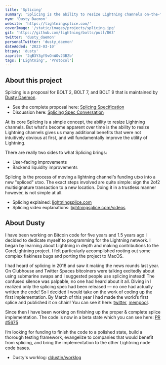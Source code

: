 ```yaml
---
title: 'Splicing'
summary: 'Splicing is the ability to resize Lightning channels on-the-fly, giving users of the Lightning Network many additional benefits that were not intuitively obvious at first.'
nym: 'Dusty Daemon'
website: 'https://lightningsplice.com/'
coverImage: '/static/images/projects/splicing.jpg'
git: 'https://github.com/lightning/bolts/pull/863'
twitter: 'dusty_daemon'
personalTwitter: 'dusty_daemon'
dateAdded: '2023-03-10'
btcpay: 'dusty'
zaprite: '2qB3Y3gfSvOnWOv23BZb'
tags: ['Lightning', 'Protocol']
---
```


## About this project

Splicing is a proposal for BOLT 2, BOLT 7, and BOLT 9 that is maintained by
[Dusty Daemon](https://lightningsplice.com/dusty_daemon.html).

- See the complete proposal here: [Splicing Specification](https://github.com/lightning/bolts/pull/863/files)
- Discussion here: [Splicing Spec Conversation](https://github.com/lightning/bolts/pull/863)

At its core Splicing is a simple concept, the ability to resize Lightning
channels. But what's become apparent over time is the ability to resize
Lightning channels gives us many additional benefits that were not intuitively
obvious at first, and will fundamentally improve the utility of Lightning.

There are really two sides to what Splicing brings:

- User-facing improvements
- Backend liquidity improvements

Splicing is the process of moving a lightning channel's funding utxo into a new
"spliced" utxo. The exact steps involved are quite simple: sign the 2of2
multisignature transaction to a new location. Doing it in a trustless manner
however, is not simple at all.

- Splicing explained: [lightningsplice.com](https://lightningsplice.com/splicing_explained.html)
- Splicing video explanations: [lightningsplice.com/videos](https://lightningsplice.com/splicing_videos.html)

## About Dusty

I have been working on Bitcoin code for five years and 1.5 years ago I decided
to dedicate myself to programming for the Lightning network. I began by learning
about Lightning in depth and making contributions to the CoreLightning project.
I felt particularly accomplished rooting out some complex flakiness bugs and
porting the project to MacOS.

I had heard of splicing in 2018 and saw it making the news rounds last year. On
Clubhouse and Twitter Spaces bitcoiners were talking excitedly about using
submarine swaps and I suggested people use splicing instead! The confused
silence was palpable, no one had heard about it all. Diving in I realized only
the splicing spec had been released — no one had actually written the code! So I
decided I would take on the work of coding up the first implementation. By March
of this year I had made the world’s first splice and published it on chain! You
can see it here:
[twitter](https://twitter.com/dusty_daemon/status/1522413475909316610),
[mempool](https://mempool.space/tx/c143bbd3f983e7d07bbccf571352c2432c8e97a543d26a6962582021ec788804).

Since then I have been working on finishing up the proper & complete splice
implementation. The code is now in a beta state which you can see here:
[PR #5675](https://github.com/ElementsProject/lightning/pull/5675)

I’m looking for funding to finish the code to a polished state, build a thorough
testing framework, evangelize to companies that would benefit from splicing, and
bring the implementation to the other Lightning node code bases.

- Dusty's worklog: [ddustin/worklog](https://github.com/ddustin/worklog)
